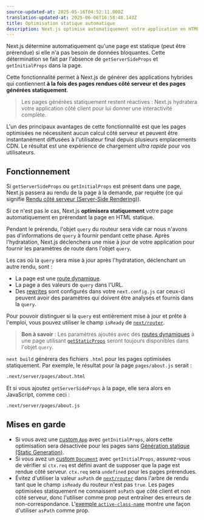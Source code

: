 ```yaml
---
source-updated-at: 2025-05-16T04:52:11.000Z
translation-updated-at: 2025-06-06T16:58:48.143Z
title: Optimisation statique automatique
description: Next.js optimise automatiquement votre application en HTML statique lorsque possible. Découvrez comment cela fonctionne.
---
```


Next.js détermine automatiquement qu'une page est statique (peut être prérendue) si elle n'a pas besoin de données bloquantes. Cette détermination se fait par l'absence de `getServerSideProps` et `getInitialProps` dans la page.

Cette fonctionnalité permet à Next.js de générer des applications hybrides qui contiennent **à la fois des pages rendues côté serveur et des pages générées statiquement**.

> Les pages générées statiquement restent réactives : Next.js hydratera votre application côté client pour lui donner une interactivité complète.

L'un des principaux avantages de cette fonctionnalité est que les pages optimisées ne nécessitent aucun calcul côté serveur et peuvent être instantanément diffusées à l'utilisateur final depuis plusieurs emplacements CDN. Le résultat est une expérience de chargement _ultra rapide_ pour vos utilisateurs.

## Fonctionnement

Si `getServerSideProps` ou `getInitialProps` est présent dans une page, Next.js passera au rendu de la page à la demande, par requête (ce qui signifie [Rendu côté serveur (Server-Side Rendering)](/docs/pages/building-your-application/rendering/server-side-rendering)).

Si ce n'est pas le cas, Next.js **optimisera statiquement** votre page automatiquement en prérendant la page en HTML statique.

Pendant le prérendu, l'objet `query` du routeur sera vide car nous n'avons pas d'informations de `query` à fournir pendant cette phase. Après l'hydratation, Next.js déclenchera une mise à jour de votre application pour fournir les paramètres de route dans l'objet `query`.

Les cas où la `query` sera mise à jour après l'hydratation, déclenchant un autre rendu, sont :

- La page est une [route dynamique](/docs/pages/building-your-application/routing/dynamic-routes).
- La page a des valeurs de `query` dans l'URL.
- Des [rewrites](/docs/pages/api-reference/next-config-js/rewrites) sont configurés dans votre `next.config.js` car ceux-ci peuvent avoir des paramètres qui doivent être analysés et fournis dans la `query`.

Pour pouvoir distinguer si la `query` est entièrement mise à jour et prête à l'emploi, vous pouvez utiliser le champ `isReady` de [`next/router`](/docs/pages/api-reference/functions/use-router#router-object).

> **Bon à savoir** : Les paramètres ajoutés avec des [routes dynamiques](/docs/pages/building-your-application/routing/dynamic-routes) à une page utilisant [`getStaticProps`](/docs/pages/building-your-application/data-fetching/get-static-props) seront toujours disponibles dans l'objet `query`.

`next build` générera des fichiers `.html` pour les pages optimisées statiquement. Par exemple, le résultat pour la page `pages/about.js` serait :

```bash filename="Terminal"
.next/server/pages/about.html
```

Et si vous ajoutez `getServerSideProps` à la page, elle sera alors en JavaScript, comme ceci :

```bash filename="Terminal"
.next/server/pages/about.js
```

## Mises en garde

- Si vous avez une [custom `App`](/docs/pages/building-your-application/routing/custom-app) avec `getInitialProps`, alors cette optimisation sera désactivée pour les pages sans [Génération statique (Static Generation)](/docs/pages/building-your-application/data-fetching/get-static-props).
- Si vous avez un [custom `Document`](/docs/pages/building-your-application/routing/custom-document) avec `getInitialProps`, assurez-vous de vérifier si `ctx.req` est défini avant de supposer que la page est rendue côté serveur. `ctx.req` sera `undefined` pour les pages prérendues.
- Évitez d'utiliser la valeur `asPath` de [`next/router`](/docs/pages/api-reference/functions/use-router#router-object) dans l'arbre de rendu tant que le champ `isReady` du routeur n'est pas `true`. Les pages optimisées statiquement ne connaissent `asPath` que côté client et non côté serveur, donc l'utiliser comme prop peut entraîner des erreurs de non-correspondance. L'[exemple `active-class-name`](https://github.com/vercel/next.js/tree/canary/examples/active-class-name) montre une façon d'utiliser `asPath` comme prop.